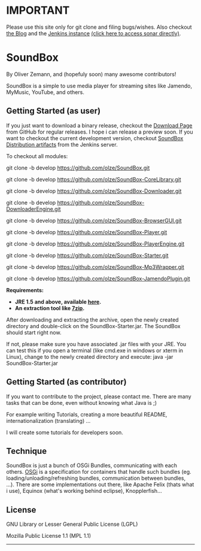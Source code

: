 = IMPORTANT =
Please use this site only for git clone and filing bugs/wishes. Also checkout [http://www.l33tbox.de the Blog] and the [http://www.l33tbox.de:8080/jenkins Jenkins instance] [http://www.l33tbox.de:9000 (click here to access sonar directly)].

= SoundBox =
By Oliver Zemann, and (hopefuly soon) many awesome contributors!

SoundBox is a simple to use media player for streaming sites like Jamendo, MyMusic, YouTube, and others. 


== Getting Started (as user) ==
If you just want to download a binary release, checkout the [https://github.com/olze/SoundBox/downloads Download Page] from GitHub for regular releases. I hope i can release a preview soon.
If you want to checkout the current development version, checkout [http://www.l33tbox.de:8080/jenkins/job/SoundBox-Distribution/ SoundBox Distribution artifacts] from the Jenkins server.

To checkout all modules:

git clone -b develop https://github.com/olze/SoundBox.git

git clone -b develop https://github.com/olze/SoundBox-CoreLibrary.git

git clone -b develop https://github.com/olze/SoundBox-Downloader.git

git clone -b develop https://github.com/olze/SoundBox-DownloaderEngine.git

git clone -b develop https://github.com/olze/SoundBox-BrowserGUI.git

git clone -b develop https://github.com/olze/SoundBox-Player.git

git clone -b develop https://github.com/olze/SoundBox-PlayerEngine.git

git clone -b develop https://github.com/olze/SoundBox-Starter.git

git clone -b develop https://github.com/olze/SoundBox-Mp3Wrapper.git

git clone -b develop https://github.com/olze/SoundBox-JamendoPlugin.git

'''Requirements: '''

* '''JRE 1.5 and above, available [http://www.oracle.com/technetwork/java/javase/downloads/index.html here].'''
* '''An extraction tool like [http://7-zip.org/ 7zip].'''

After downloading and extracting the archive, open the newly created directory and double-click on the SoundBox-Starter.jar.
The SoundBox should start right now.

If not, please make sure you have associated .jar files with your JRE. You can test this if you open a terminal (like cmd.exe in windows or xterm in Linux), change to the newly created directory and execute: java -jar SoundBox-Starter.jar

== Getting Started (as contributor) ==
If you want to contribute to the project, please contact me. There are many tasks that can be done, even without knowing what Java is ;)

For example writing Tutorials, creating a more beautiful README, internationalization (translating) … 

I will create some tutorials for developers soon.


== Technique ==
SoundBox is just a bunch of OSGi Bundles, communicating with each others. [http://www.osgi.org/Main/HomePage OSGi] is a specification for containers that handle such bundles (eg. loading/unloading/refreshing bundles, communication between bundles, …). There are some implementations out there, like Apache Felix (thats what i use), Equinox (what's working behind eclipse), Knopplerfish... 

== License ==
GNU Library or Lesser General Public License (LGPL) 

Mozilla Public License 1.1 (MPL 1.1) 

----
<references/>
